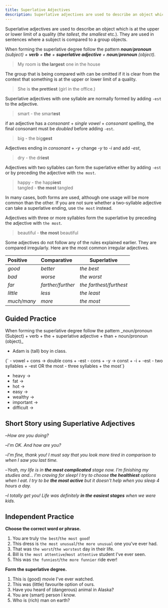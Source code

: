 ```yaml
---
title: Superlative Adjectives
description: Superlative adjectives are used to describe an object which is at the upper or lower limit of a quality (_the tallest_, _the smallest_ etc.)
---
```


Superlative adjectives are used to describe an object which is at the upper or lower limit of a quality (_the tallest_, _the smallest_ etc.). They are used in sentences where a subject is compared to a group objects.

When forming the superlative degree follow the pattern _**noun**/**pronoun** (subject) + **verb** + **the** + **superlative adjective** + **noun**/**pronoun** (object)._

> My room is **the largest** one in the house

The group that is being compared with can be omitted if it is clear from the context that something is at the upper or lower limit of a quality.

> She is **the prettiest** (girl in the office.)

Superlative adjectives with one syllable are normally formed by adding `-est` to the adjective.

> smart - the smart**est**

if an adjective has a _consonant_ + _single vowel_ + _consonant_ spelling, the final consonant must be _doubled_ before adding `-est`.

> big - the big**gest**

Adjectives ending in _consonant_ + _-y_ change _-y_ to _-i_ and add _-est_,

> dry - the dr**iest**

Adjectives with two syllables can form the superlative either by adding `-est` or by preceding the adjective with `the most`.

> happy - the happ**iest**  
> tangled - **the most** tangled

In many cases, both forms are used, although one usage will be more common than the other. If you are not sure whether a two-syllable adjective can take a superlative ending, use `the most` instead.

Adjectives with three or more syllables form the superlative by preceding the adjective with `the most`.

> beautiful - **the most** beautiful

Some adjectives do not follow any of the rules explained earlier. They are compared irregularly. Here are the most common irregular adjectives.

| Positive    | Comparative       | Superlative             |
| :---------- | :---------------- | ----------------------- |
| _good_      | _better_          | _the best_              |
| _bad_       | _worse_           | _the worst_             |
| _far_       | _farther/further_ | _the farthest/furthest_ |
| _little_    | _less_            | _the least_             |
| _much/many_ | _more_            | _the most_              |

## Guided Practice

<Sidenote mt={8}>
  When forming the superlative degree follow the pattern _noun/pronoun (Subject) + verb + the +
  superlative adjective + than + noun/pronoun (object)_
</Sidenote>

- Adam is (tall) <Blank /> boy in class. <InfoTooltip label="the tallest" />

<Sidenote>
  {`
  - vowel + cons → double cons + -est
  - cons + -y → const + -i + -est
  - two syllables + -est OR the most
  - three syllables + the most`}
</Sidenote>

- heavy → <Blank /> <InfoTooltip label="the heaviest" />
- fat → <Blank /> <InfoTooltip label="the fattest" />
- hot → <Blank /> <InfoTooltip label="the hottest" />
- easy → <Blank /> <InfoTooltip label="the easiest" />
- wealthy → <Blank /> <InfoTooltip label="the wealthiest / the most wealthy" />
- important → <Blank /> <InfoTooltip label="the most important" />
- difficult → <Blank /> <InfoTooltip label="the most difficult" />

## Short Story using Superlative Adjectives

–_How are you doing?_

–_I'm OK. And how are you?_

–_I'm fine, thank you! I must say that you look more tired in comparison to when I saw you last time._

–_Yeah, my life is in **the most complicated** stage now. I'm finishing my studies and... I'm craving for sleep! I try to choose **the healthiest** options when I eat. I try to be **the most active** but it doesn't help when you sleep 4 hours a day._

–_I totally get you! Life was definitely **in the easiest stages** when we were kids._

## Independent Practice

**Choose the correct word or phrase.**

1. You are truly `the best`/`the most good`! <InfoTooltip label="the best" />
2. This dress is `the most unusual`/`the more unusual` one you've ever had. <InfoTooltip label="the most unusual" />
3. That was `the worst`/`the worstest` day in their life. <InfoTooltip label="the worst" />
4. Bill is `the most attentive`/`most attentive` student I've ever seen. <InfoTooltip label="the most attentive" />
5. This was `the funniest`/`the more funnier` ride ever! <InfoTooltip label="the funniest" />

**Form the superlative degree.**

1. This is (good) <Blank /> movie I've ever watched. <InfoTooltip label="the best" />
2. This was (little) <Blank /> favourite option of ours. <InfoTooltip label="the least" />
3. Have you heard of (dangerous) <Blank /> animal in Alaska? <InfoTooltip label="the most dangerous" />
4. You are (smart) <Blank /> person I know. <InfoTooltip label="the smartest" />
5. Who is (rich) <Blank /> man on earth? <InfoTooltip label="the richest" />
